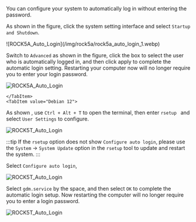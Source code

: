 You can configure your system to automatically log in without entering the password.

As shown in the figure, click the system setting interface and select `Startup and Shutdown`.

<Tabs>
	<TabItem value="Debian 11">
![ROCK5A_Auto_Login](/img/rock5a/rock5a_auto_login_1.webp)

Switch to `Advanced` as shown in the figure, click the box to select the user who is automatically logged in, and then click apply to complete the automatic login setting. Restarting your computer now will no longer require you to enter your login password.

![ROCK5A_Auto_Login](/img/rock5a/rock5a_auto_login_2.webp)

    </TabItem>
    <TabItem value="Debian 12">

As shown , use `Ctrl + Alt + T` to open the terminal, then enter `rsetup ` and select `User Settings` to configure.

![ROCK5T_Auto_Login](/img/rock5t/rock5t-autologin-1.webp)

:::tip
If the `rsetup` option does not show `Configure auto login`, please use the `System` -> `System Update` option in the `rsetup` tool to update and restart the system.
:::

Select `Configure auto login`,

![ROCK5T_Auto_Login](/img/rock5t/rock5t-autologin-2.webp)

Select `gdm.service` by the space, and then select `OK` to complete the automatic login setup. Now restarting the computer will no longer require you to enter a login password.

![ROCK5T_Auto_Login](/img/rock5t/rock5t-autologin-3.webp)

</TabItem>

</Tabs>
